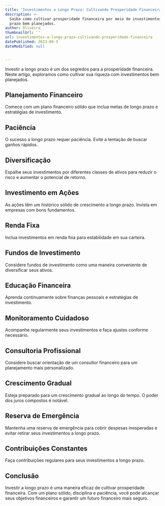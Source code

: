 ```yaml
---
title: 'Investimentos a Longo Prazo: Cultivando Prosperidade Financeira'
description: >-
  Saiba como cultivar prosperidade financeira por meio de investimentos a longo
  prazo bem planejados.
author: Oliveira
thumbnailUrl: ''
url: investimentos-a-longo-prazo-cultivando-prosperidade-financeira
datePublished: 2023-09-3
dateModified: null


---
```


Investir a longo prazo é um dos segredos para a prosperidade financeira. Neste artigo, exploramos como cultivar sua riqueza com investimentos bem planejados.

## Planejamento Financeiro

Comece com um plano financeiro sólido que inclua metas de longo prazo e estratégias de investimento.

## Paciência

O sucesso a longo prazo requer paciência. Evite a tentação de buscar ganhos rápidos.

## Diversificação

Espalhe seus investimentos por diferentes classes de ativos para reduzir o risco e aumentar o potencial de retorno.

## Investimento em Ações

As ações têm um histórico sólido de crescimento a longo prazo. Invista em empresas com bons fundamentos.

## Renda Fixa

Inclua investimentos em renda fixa para estabilidade em sua carteira.

## Fundos de Investimento

Considere fundos de investimento como uma maneira conveniente de diversificar seus ativos.

## Educação Financeira

Aprenda continuamente sobre finanças pessoais e estratégias de investimento.

## Monitoramento Cuidadoso

Acompanhe regularmente seus investimentos e faça ajustes conforme necessário.

## Consultoria Profissional

Considere buscar orientação de um consultor financeiro para um planejamento mais personalizado.

## Crescimento Gradual

Esteja preparado para um crescimento gradual ao longo do tempo. O poder dos juros compostos é notável.

## Reserva de Emergência

Mantenha uma reserva de emergência para cobrir despesas inesperadas e evitar retirar seus investimentos a longo prazo.

## Contribuições Constantes

Faça contribuições regulares para seus investimentos a longo prazo.

## Conclusão

Investir a longo prazo é uma maneira eficaz de cultivar prosperidade financeira. Com um plano sólido, disciplina e paciência, você pode alcançar seus objetivos financeiros e garantir um futuro financeiro mais seguro.

